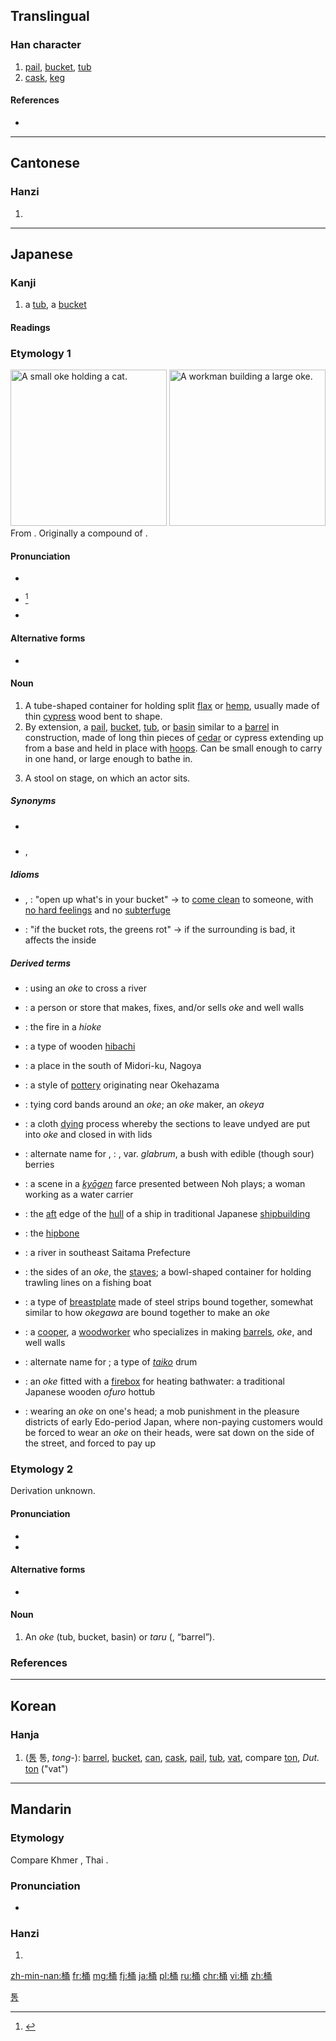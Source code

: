==Translingual==

===Han character===
{{Han char|rn=75|rad=木|as=07|sn=11|four=4792<sub>7</sub>|canj=木弓戈月 (DNIB)}}

# [[pail]], [[bucket]], [[tub]]
# [[cask]], [[keg]]

====References====
* {{Han ref|kx=0527.100|dkj=14811|dj=0916.040|hdz=21222.060|uh=6876|ud=26742|bh=B1ED|bd=45549}}

----

==Cantonese==

===Hanzi===
{{yue-hanzi|jyut=|y=tung2}}

# {{defn|lang=yue|sort=木07}}

----

==Japanese==

===Kanji===
{{ja-kanji|grade=n|rs=木07}}

# a [[tub]], a [[bucket]]

====Readings====
{{ja-readings
|on=[[とう]] (tō), [[よう]] (yō)
|kun=[[おけ]] (oke), [[こが]] (koga)
}}

===Etymology 1===
[[File:Oke_neko.jpg|thumb|250px|A small ''oke'' holding a cat.]]
[[File:Fujimi_Fuji_view_field_in_the_Owari_province.jpg|thumb|250px|A workman building a large ''oke''.]]
From {{etyl|ojp|ja|sort=おけ}}.  Originally a compound of {{compound|lang=ja|sort=おけ|麻|tr1=o|t1=flax, ramie|笥|tr2=ke|t2=a container, especially for foodstuffs or tableware}}.

====Pronunciation====
* {{l|ja|sc=Latn|訓読み|Kun'yomi}}
* {{ja-accent-common|a|お|け}}<ref>{{R:NHK Hatsuon}}</ref>
* {{IPA|lang=ja|[o̞ke̞]}}

====Alternative forms====
* {{ja-l|麻笥}}

====Noun====
{{ja-noun|k|hira=おけ|rom=oke|hhira=をけ}}

# A tube-shaped container for holding split [[flax]] or [[hemp]], usually made of thin [[cypress]] wood bent to shape.
# By extension, a [[pail]], [[bucket]], [[tub]], or [[basin]] similar to a [[barrel]] in construction, made of long thin pieces of [[cedar]] or cypress extending up from a base and held in place with [[hoop]]s.  Can be small enough to carry in one hand, or large enough to bathe in.
# {{context|lang=ja|sort=おけ|Noh theater}} A stool on stage, on which an actor sits.

=====Synonyms=====
* {{sense|bucket}} {{ja-l|バケツ||baketsu}}
* {{sense|stool}} {{ja-l|床几|しょうぎ|shōgi}}, {{ja-l|鬘桶|かつらおけ|katsura oke}}

=====Idioms=====
{{der-top|Idioms}}
* {{ja-l|桶な物打ち明ける|おけなものうちあける|oke na mono uchiakeru}}, {{l|ja|桶の物打ち明ける|tr=[[おけのものうちあける]], ''[[oke no mono uchiakeru]]''}}: "open up what's in your bucket" → to [[come clean]] to someone, with [[no hard feelings]] and no [[subterfuge]]
* {{ja-l|桶が腐れば菜が腐る|おけがくさればながくさる|oke ga kusareba na ga kusaru}}: "if the bucket rots, the greens rot" → if the surrounding is bad, it affects the inside
{{bottom}}

=====Derived terms=====
{{der-top}}
* {{l|ja|桶越し|tr=[[おけごし]], ''[[okegoshi]]''}}: using an ''oke'' to cross a river
* {{l|ja|桶屋|tr=[[おけや]], ''[[okeya]]''}}: a person or store that makes, fixes, and/or sells ''oke'' and well walls
* {{l|ja|桶火|tr=[[おけび]], ''[[okebi]]''}}: the fire in a ''hioke''
* {{l|ja|火桶|tr=[[ひおけ]], ''[[hioke]]''}}: a type of wooden [[hibachi]]
* {{l|ja|桶狭間|tr=[[おけはざま]], ''[[Okehazama]]''}}: a place in the south of Midori-ku, Nagoya
* {{l|ja|桶狭間焼き|tr=[[おけはざまやき]], ''[[Okehazama-yaki]]''}}: a style of [[pottery]] originating near Okehazama
* {{l|ja|桶結い|tr=[[おけゆい]], ''[[okeyui]]''}}: tying cord bands around an ''oke''; an ''oke'' maker, an ''okeya''
* {{l|ja|桶絞り|tr=[[おけしぼり]], ''[[okeshibori]]''}}: a cloth [[dying]] process whereby the sections to leave undyed are put into ''oke'' and closed in with lids
* {{l|ja|桶酸い|tr=[[おけすい]], ''[[okesui]]''}}: alternate name for {{l|ja|酢の木}}, {{l|ja|酢木|tr=[[すのき]], ''[[sunoki]]''}}: {{taxlink|Vaccinium smallii|species}}, var. ''glabrum'', a bush with edible (though sour) berries
* {{l|ja|桶取り|tr=[[おけとり]], ''[[oketori]]''}}: a scene in a ''[[kyōgen]]'' farce presented between Noh plays; a woman working as a water carrier
* {{l|ja|桶尻|tr=[[おけじり]], ''[[okejiri]]''}}: the [[aft]] edge of the [[hull]] of a ship in traditional Japanese [[shipbuilding]]
* {{l|ja|桶据え|tr=[[おけすえ]], ''[[okesue]]''}}: the [[hipbone]]
* {{l|ja|桶川|tr=[[おけがわ]], ''[[Okegawa]]''}}: a river in southeast Saitama Prefecture
* {{l|ja|桶側|tr=[[おけがわ]], ''[[okegawa]]''}}: the sides of an ''oke'', the [[stave]]s; a bowl-shaped container for holding trawling lines on a fishing boat
* {{l|ja|桶側胴|tr=[[おけがわどう]], ''[[okegawa dō]]''}}: a type of [[breastplate]] made of steel strips bound together, somewhat similar to how ''okegawa'' are bound together to make an ''oke''
* {{l|ja|桶大工|tr=[[おけだいく]], ''[[oke daiku]]''}}: a [[cooper]], a [[woodworker]] who specializes in making [[barrel]]s, ''oke'', and well walls
* {{l|ja|桶胴|tr=[[おけどう]], ''[[oke dō]]''}}: alternate name for {{l|ja|桶側胴|tr=''okegawa dō''}}; a type of ''[[taiko]]'' drum
* {{l|ja|桶風呂|tr=[[おけぶろ]], ''[[okeburo]]''}}: an ''oke'' fitted with a [[firebox]] for heating bathwater: a traditional Japanese wooden ''ofuro'' hottub
* {{l|ja|桶伏せ|tr=[[おけぶせ]], ''[[okebuse]]''}}: wearing an ''oke'' on one's head; a mob punishment in the pleasure districts of early Edo-period Japan, where non-paying customers would be forced to wear an ''oke'' on their heads, were sat down on the side of the street, and forced to pay up
{{bottom}}

===Etymology 2===
Derivation unknown.

====Pronunciation====
* {{l|ja|sc=Latn|訓読み|Kun'yomi}}
* {{IPA|lang=ja|[ko̞ga̠]|[ko̞ŋa̠]}}

====Alternative forms====
* {{ja-l|榼}} {{qualifier|rare}}

====Noun====
{{ja-noun|k|hira=こが|rom=koga}}

# An ''oke'' (tub, bucket, basin) or ''taru'' ({{ja-l|樽}}, “barrel”).

===References===
<references/>

----

==Korean==

===Hanja===
{{ko-hanja|hangeul=[[통]], [[용]]|eumhun=|rv=tong, yong|mr=t'ong, yong|y=thong, yong}}

# ([[통]] 통, ''tong-''): [[barrel]], [[bucket]], [[can]], [[cask]], [[pail]], [[tub]], [[vat]], compare [[ton]], ''Dut.'' [[ton]] ("vat") 

[[Category:Hanja readings|통]]

----

==Mandarin==

===Etymology===
Compare Khmer {{term|ថាំង|tr=tung|lang=km}}, Thai {{term|ถัง|tr=tăng|lang=th}}.

===Pronunciation===
* {{audio|Zh-tong.ogg|Audio}}

===Hanzi===
{{cmn-hanzi|pin=[[tǒng]] ([[tong3]])|wg=t'ung<sup>3</sup>}}

# {{defn|lang=cmn|sort=木07}}

[[zh-min-nan:桶]]
[[fr:桶]]
[[mg:桶]]
[[fj:桶]]
[[ja:桶]]
[[pl:桶]]
[[ru:桶]]
[[chr:桶]]
[[vi:桶]]
[[zh:桶]]